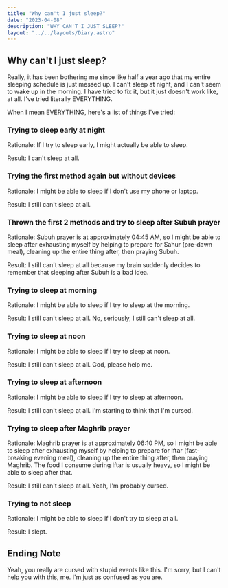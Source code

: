 ```yaml
---
title: "Why can't I just sleep?"
date: "2023-04-08"
description: "WHY CAN'T I JUST SLEEP?"
layout: "../../layouts/Diary.astro"
---
```


## Why can't I just sleep?

Really, it has been bothering me since like half a year ago that my entire
sleeping schedule is just messed up. I can't sleep at night, and I can't
seem to wake up in the morning. I have tried to fix it, but it just doesn't
work like, at all. I've tried literally EVERYTHING.

When I mean EVERYTHING, here's a list of things I've tried:

### Trying to sleep early at night

Rationale: If I try to sleep early, I might actually be able to sleep.

Result: I can't sleep at all.

### Trying the first method again but without devices

Rationale: I might be able to sleep if I don't use my phone or laptop.

Result: I still can't sleep at all.

### Thrown the first 2 methods and try to sleep after Subuh prayer

Rationale: Subuh prayer is at approximately 04:45 AM, so I might be able to sleep after exhausting myself by helping
to prepare for Sahur (pre-dawn meal), cleaning up the entire thing after, then praying Subuh.

Result: I still can't sleep at all because my brain suddenly decides to remember that
sleeping after Subuh is a bad idea.

### Trying to sleep at morning

Rationale: I might be able to sleep if I try to sleep at the morning.

Result: I still can't sleep at all. No, seriously, I still can't sleep at all.

### Trying to sleep at noon

Rationale: I might be able to sleep if I try to sleep at noon.

Result: I still can't sleep at all. God, please help me.

### Trying to sleep at afternoon

Rationale: I might be able to sleep if I try to sleep at afternoon.

Result: I still can't sleep at all. I'm starting to think that I'm cursed.

### Trying to sleep after Maghrib prayer

Rationale: Maghrib prayer is at approximately 06:10 PM, so I might be able to sleep after exhausting myself by helping
to prepare for Iftar (fast-breaking evening meal), cleaning up the entire thing after, then praying Maghrib. The food
I consume during Iftar is usually heavy, so I might be able to sleep after that.

Result: I still can't sleep at all. Yeah, I'm probably cursed.

### Trying to not sleep

Rationale: I might be able to sleep if I don't try to sleep at all.

Result: I slept.

## Ending Note

Yeah, you really are cursed with stupid events like this. I'm sorry, but I
can't help you with this, me. I'm just as confused as you are.
